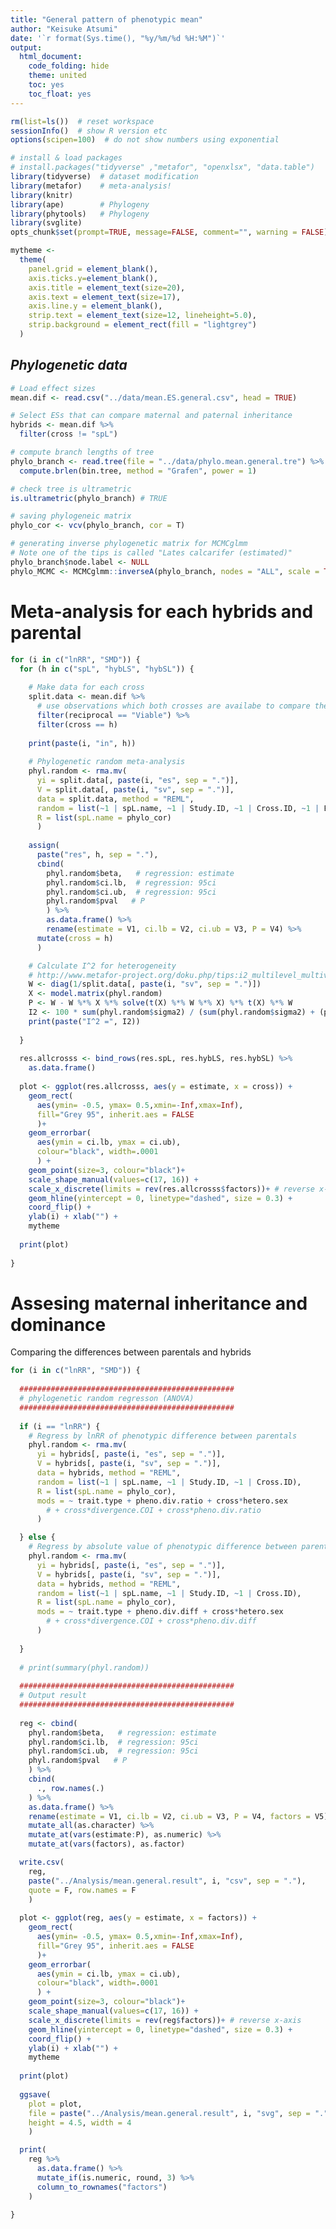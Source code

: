 ---
title: "General pattern of phenotypic mean"
author: "Keisuke Atsumi"
date: '`r format(Sys.time(), "%y/%m/%d %H:%M")`'
output:
  html_document:
    code_folding: hide
    theme: united
    toc: yes
    toc_float: yes
---

```{r setup, include=FALSE}

rm(list=ls())  # reset workspace
sessionInfo()  # show R version etc
options(scipen=100)  # do not show numbers using exponential

# install & load packages
# install.packages("tidyverse" ,"metafor", "openxlsx", "data.table")
library(tidyverse)  # dataset modification
library(metafor)    # meta-analysis!
library(knitr)
library(ape)        # Phylogeny
library(phytools)   # Phylogeny
library(svglite)
opts_chunk$set(prompt=TRUE, message=FALSE, comment="", warning = FALSE)

mytheme <- 
  theme(
    panel.grid = element_blank(),
    axis.ticks.y=element_blank(),
    axis.title = element_text(size=20),
    axis.text = element_text(size=17),
    axis.line.y = element_blank(),
    strip.text = element_text(size=12, lineheight=5.0),
    strip.background = element_rect(fill = "lightgrey")
  )

```

## *Phylogenetic data*    

```{r load data}

# Load effect sizes
mean.dif <- read.csv("../data/mean.ES.general.csv", head = TRUE)

# Select ESs that can compare maternal and paternal inheritance
hybrids <- mean.dif %>%
  filter(cross != "spL")

# compute branch lengths of tree
phylo_branch <- read.tree(file = "../data/phylo.mean.general.tre") %>%
  compute.brlen(bin.tree, method = "Grafen", power = 1)

# check tree is ultrametric
is.ultrametric(phylo_branch) # TRUE

# saving phylogeneic matrix
phylo_cor <- vcv(phylo_branch, cor = T)

# generating inverse phylogenetic matrix for MCMCglmm
# Note one of the tips is called "Lates calcarifer (estimated)"
phylo_branch$node.label <- NULL
phylo_MCMC <- MCMCglmm::inverseA(phylo_branch, nodes = "ALL", scale = TRUE)$Ainv

```

# Meta-analysis for each hybrids and parental

```{r meta-analysis for each}

for (i in c("lnRR", "SMD")) {
  for (h in c("spL", "hybLS", "hybSL")) {
    
    # Make data for each cross
    split.data <- mean.dif %>%
      # use observations which both crosses are availabe to compare the heterogeneity of both crosses
      filter(reciprocal == "Viable") %>%
      filter(cross == h)
    
    print(paste(i, "in", h))
    
    # Phylogenetic random meta-analysis
    phyl.random <- rma.mv(
      yi = split.data[, paste(i, "es", sep = ".")], 
      V = split.data[, paste(i, "sv", sep = ".")], 
      data = split.data, method = "REML",
      random = list(~1 | spL.name, ~1 | Study.ID, ~1 | Cross.ID, ~1 | ES.ID),
      R = list(spL.name = phylo_cor)
      )
    
    assign(
      paste("res", h, sep = "."), 
      cbind(
        phyl.random$beta,   # regression: estimate
        phyl.random$ci.lb,  # regression: 95ci 
        phyl.random$ci.ub,  # regression: 95ci
        phyl.random$pval   # P
        ) %>%
        as.data.frame() %>%
        rename(estimate = V1, ci.lb = V2, ci.ub = V3, P = V4) %>%
      mutate(cross = h)
      )

    # Calculate I^2 for heterogeneity
    # http://www.metafor-project.org/doku.php/tips:i2_multilevel_multivariate
    W <- diag(1/split.data[, paste(i, "sv", sep = ".")])
    X <- model.matrix(phyl.random)
    P <- W - W %*% X %*% solve(t(X) %*% W %*% X) %*% t(X) %*% W
    I2 <- 100 * sum(phyl.random$sigma2) / (sum(phyl.random$sigma2) + (phyl.random$k-phyl.random$p)/sum(diag(P)))
    print(paste("I^2 =", I2))
    
  }
  
  res.allcrosss <- bind_rows(res.spL, res.hybLS, res.hybSL) %>%
    as.data.frame()
  
  plot <- ggplot(res.allcrosss, aes(y = estimate, x = cross)) +
    geom_rect(
      aes(ymin= -0.5, ymax= 0.5,xmin=-Inf,xmax=Inf),
      fill="Grey 95", inherit.aes = FALSE
      )+
    geom_errorbar(
      aes(ymin = ci.lb, ymax = ci.ub), 
      colour="black", width=.0001
      ) +
    geom_point(size=3, colour="black")+
    scale_shape_manual(values=c(17, 16)) +
    scale_x_discrete(limits = rev(res.allcrosss$factors))+ # reverse x-axis
    geom_hline(yintercept = 0, linetype="dashed", size = 0.3) +
    coord_flip() +
    ylab(i) + xlab("") +
    mytheme
  
  print(plot)
  
}


```


# Assesing maternal inheritance and dominance
Comparing the differences between parentals and hybrids

```{r maternal vs paternal}


for (i in c("lnRR", "SMD")) {
  
  ################################################
  # phylogenetic random regresson (ANOVA)
  ################################################
  
  if (i == "lnRR") {
    # Regress by lnRR of phenotypic difference between parentals 
    phyl.random <- rma.mv(
      yi = hybrids[, paste(i, "es", sep = ".")], 
      V = hybrids[, paste(i, "sv", sep = ".")], 
      data = hybrids, method = "REML",
      random = list(~1 | spL.name, ~1 | Study.ID, ~1 | Cross.ID),
      R = list(spL.name = phylo_cor),
      mods = ~ trait.type + pheno.div.ratio + cross*hetero.sex
        # + cross*divergence.COI + cross*pheno.div.ratio
      )

  } else {
    # Regress by absolute value of phenotypic difference between parentals 
    phyl.random <- rma.mv(
      yi = hybrids[, paste(i, "es", sep = ".")], 
      V = hybrids[, paste(i, "sv", sep = ".")], 
      data = hybrids, method = "REML",
      random = list(~1 | spL.name, ~1 | Study.ID, ~1 | Cross.ID),
      R = list(spL.name = phylo_cor),
      mods = ~ trait.type + pheno.div.diff + cross*hetero.sex
        # + cross*divergence.COI + cross*pheno.div.diff
      )
    
  }
  
  # print(summary(phyl.random))
  
  ################################################
  # Output result
  ################################################
  
  reg <- cbind(
    phyl.random$beta,   # regression: estimate
    phyl.random$ci.lb,  # regression: 95ci 
    phyl.random$ci.ub,  # regression: 95ci
    phyl.random$pval   # P
    ) %>%
    cbind(
      ., row.names(.)
    ) %>%
    as.data.frame() %>%
    rename(estimate = V1, ci.lb = V2, ci.ub = V3, P = V4, factors = V5) %>%
    mutate_all(as.character) %>%
    mutate_at(vars(estimate:P), as.numeric) %>%
    mutate_at(vars(factors), as.factor)

  write.csv(
    reg, 
    paste("../Analysis/mean.general.result", i, "csv", sep = "."),
    quote = F, row.names = F
    )
  
  plot <- ggplot(reg, aes(y = estimate, x = factors)) +
    geom_rect(
      aes(ymin= -0.5, ymax= 0.5,xmin=-Inf,xmax=Inf),
      fill="Grey 95", inherit.aes = FALSE
      )+
    geom_errorbar(
      aes(ymin = ci.lb, ymax = ci.ub), 
      colour="black", width=.0001
      ) +
    geom_point(size=3, colour="black")+
    scale_shape_manual(values=c(17, 16)) +
    scale_x_discrete(limits = rev(reg$factors))+ # reverse x-axis
    geom_hline(yintercept = 0, linetype="dashed", size = 0.3) +
    coord_flip() +
    ylab(i) + xlab("") +
    mytheme
  
  print(plot)
  
  ggsave(
    plot = plot, 
    file = paste("../Analysis/mean.general.result", i, "svg", sep = "."), 
    height = 4.5, width = 4
    )

  print(
    reg %>%
      as.data.frame() %>%
      mutate_if(is.numeric, round, 3) %>%
      column_to_rownames("factors")
    )

}

```
